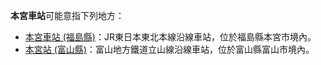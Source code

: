 {{NoteTA
|T=zh-hans:本宫站;zh-hk:本宮站;zh-tw:本宮車站;
|1=zh-hans:本宫站;zh-hk:本宮站;zh-tw:本宮車站;
}}
'''本宮車站'''可能意指下列地方：

* [[本宮車站_(福島縣)|本宮車站 (福島縣)]]：JR東日本東北本線沿線車站，位於福島縣本宮市境內。
* [[本宮站_(富山縣)|本宮站 (富山縣)]]：富山地方鐵道立山線沿線車站，位於富山縣富山市境內。

{{disambig|Cat=四字車站名消歧義}}
